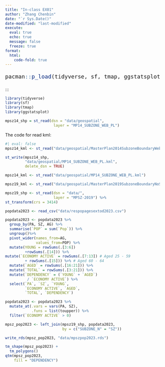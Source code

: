 ```yaml
---
title: "In-class EX01"
author: "Zhang Chenbin"
date: "`r Sys.Date()"
date-modified: "last-modified"
execute: 
  eval: true
  echo: true
  message: false
  freeze: true
format: 
  html:
    code-fold: true
---
```



::: {style="font-size: 1.50em"}

```r
pacman::p_load(tidyverse, sf, tmap, ggstatsplot)
```
:::
:::


```r
library(tidyverse)
library(sf)
library(tmap)
library(ggstatsplot)
```



```r
mpsz14_shp = st_read(dsn = "data/geospatial", 
                      layer = "MP14_SUBZONE_WEB_PL")
```

The code for read kml:
```r
#| eval: false
mpsz14_kml <- st_read("data/geospatial/MasterPlan2014SubzoneBoundaryWebKML.kml")
```

```r
st_write(mpsz14_shp,
         "data/geospatial/MP14_SUBZONE_WEB_PL.kml",
         delete_dsn = TRUE)
```
```r
mpsz14_kml <- st_read("data/geospatial/MP14_SUBZONE_WEB_PL.kml")
```


```r
mpsz19_kml <- st_read("data/geospatial/MasterPlan2019SubzoneBoundaryNoSeaKML.kml")
```

```r
mpsz19_shp <- st_read(dsn = "data/",
                      layer = "MPSZ-2019") %>%
st_transform(crs = 3414)
```
```r
popdata2023 <- read_csv("data/respopagesextod2023.csv")
```
```r
popdata2023 <- popdata2023 %>%
  group_by(PA, SZ, AG) %>%
  summarise(`POP` = sum(`Pop`)) %>%
  ungroup()%>%
  pivot_wider(names_from=AG, 
              values_from=POP) %>%
  mutate(YOUNG = rowSums(.[3:6])
         +rowSums(.[14])) %>%
mutate(`ECONOMY ACTIVE` = rowSums(.[7:13]) # Aged 25 - 59
         + rowSums(.[15])) %>% # Aged 60 - 64
  mutate(`AGED` = rowSums(.[16:21])) %>%
  mutate(`TOTAL` = rowSums(.[3:21])) %>%
  mutate(`DEPENDENCY` = (`YOUNG` + `AGED`) 
          / `ECONOMY ACTIVE`) %>%
  select(`PA`, `SZ`, `YOUNG`,
         `ECONOMY ACTIVE`, `AGED`,
         `TOTAL`, `DEPENDENCY`)
```
```r
popdata2023 <- popdata2023 %>%
  mutate_at(.vars = vars(PA, SZ),
            .funs = list(toupper)) %>%
  filter(`ECONOMY ACTIVE` > 0)
```

```r
mpsz_pop2023 <- left_join(mpsz19_shp, popdata2023,
                          by = c("SUBZONE_N" = "SZ"))
```

```r
write_rds(mpsz_pop2023, "data/mpszpop2023.rds")
```

```r
tm_shape(mpsz_pop2023) +
  tm_polygons()
qtm(mpsz_pop2023, 
    fill = "DEPENDENCY")
```










